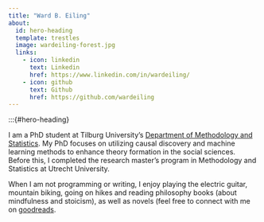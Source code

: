 ```yaml
---
title: "Ward B. Eiling"
about:
  id: hero-heading
  template: trestles
  image: wardeiling-forest.jpg
  links:
    - icon: linkedin
      text: Linkedin
      href: https://www.linkedin.com/in/wardeiling/
    - icon: github
      text: Github
      href: https://github.com/wardeiling
---
```


:::{#hero-heading}

I am a PhD student at Tilburg University's [Department of Methodology and Statistics](https://www.tilburguniversity.edu/about/schools/socialsciences/organization/departments/methodology-statistics). My PhD focuses on utilizing causal discovery and machine learning methods to enhance theory formation in the social sciences. Before this, I completed the research master's program in Methodology and Statistics at Utrecht University.

When I am not programming or writing, I enjoy playing the electric guitar, mountain biking, going on hikes and reading philosophy books (about mindfulness and stoicism), as well as novels (feel free to connect with me on [goodreads](https://www.goodreads.com/user/show/149844375-ward).


<!-- Finley Malloc is the Chief Data Scientist at Wengo Analytics. When not innovating on data platforms, Finley enjoys spending time unicycling and playing with her pet iguana. -->

<!-- ## Education -->

<!-- University of California, San Diego | San Diego, CA -->
<!-- PhD in Mathematics | Sept 2011 - June 2015 -->

<!-- Macalester College | St. Paul MA -->
<!-- B.A in Economics | Sept 2007 - June 2011 -->

<!-- ## Experience -->

<!-- Wengo Analytics | Head Data Scientist | April 2018 - present -->

<!-- GeoScynce | Chief Analyst | Sept 2012 - April 2018 -->

<!-- ::: -->